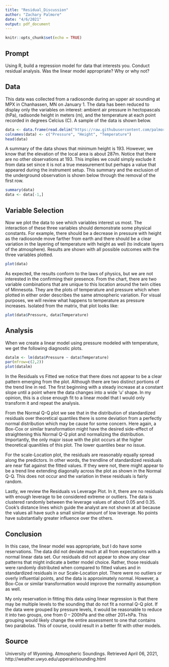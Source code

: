 ```yaml
---
title: "Residual_Discussion"
author: "Zachary Palmore"
date: "4/6/2021"
output: pdf_document
---
```


```r
knitr::opts_chunk$set(echo = TRUE)
```

## Prompt

Using R, build a regression model for data that interests you. Conduct residual analysis.  Was the linear model appropriate? Why or why not?

## Data 

This data was collected from a radiosonde during an upper air sounding at MPX in Chanhassen, MN on January 1. The data has been reduced to display only the variables on interest: ambient air pressure in hectopascals (hPa), radisonde height in meters (m), and the temperature at each point recorded in degrees Celcius (C). A sample of the data is shown below. 


```r
data <- data.frame(read.delim("https://raw.githubusercontent.com/palmorezm/msds/main/605/upperair_72747_0100Z.txt", header=FALSE, sep = "\t"))
colnames(data) <- c("Pressure", "Height", "Temperature")
head(data)
```


A summary of the data shows that minimum height is 193. However, we know that the elevation of the local area is about 287m. Notice that there are no other observations at 193. This implies we could simply exclude it from data set since it is not a true measurement but perhaps a value that appeared during the instrument setup. This summary and the exclusion of the underground observation is shown below through the removal of the first row. 


```r
summary(data)
data <- data[-1,]
```


## Variable Selection

Now we plot the data to see which variables interest us most. The interaction of these three variables should demonstrate some physical constants. For example, there should be a decrease in pressure with height as the radiosonde move farther from earth and there should be a clear variation in the layering of temperature with height as well (to indicate layers of the atmosphere). Results are shown with all possible outcomes with the three variables plotted. 

```r
plot(data)
```

As expected, the results conform to the laws of physics, but we are not interested in the confirming their presence. From the chart, there are two variable combinations that are unique to this location around the twin cities of Minnesota. They are the plots of temperature and pressure which when plotted in either order describes the same atmospheric variation. For visual purposes, we will review what happens to temperature as pressure increases. Isolated from the matrix, that plot looks like:

```r
plot(data$Pressure, data$Temperature)
```

## Analysis

When we create a linear model using pressure modeled with temperature, we get the following diagnostic plots. 

```r
datalm <- lm(data$Pressure ~ data$Temperature)
par(mfrow=c(2,2))
plot(datalm)
```

In the Residuals vs Fitted we notice that there does not appear to be a clear pattern emerging from the plot. Although there are two distinct portions of the trend line in red. The first beginning with a steady increase at a constant slope until a point where the data changes into a wide 'u' shape. In my opinion, this is a close enough fit to a linear model that I would only transform it and repeat the analysis. 

From the Normal Q-Q plot we see that in the distribution of standardized residuals over theoretical quantiles there is some deviation from a perfectly normal distribution which may be cause for some concern. Here again, a Box-Cox or similar transformation might have the desired side-effect of straightening this Normal Q-Q plot and normalizing the distribution. Importantly, the only major issue with the plot occurs at the higher theoretical quanitiles of this plot. The lower quantiles bear no issue. 

For the scale-Location plot, the residuals are reasonably equally spread along the predictors. In other words, the trendline of standardized residuals are near flat against the fitted values. If they were not, there might appear to be a trend line extending diagonally across the plot as shown in the Normal Q-Q. This does not occur and the variation in these residuals is fairly random.    

Lastly, we review the Residuals vs Leverage Plot. In it, there are no residuals with enough leverage to be considered extreme or outliers. The data is clustered randomly between the leverage values of about 0.05 and 0.35. Cook's distance lines which guide the analyst are not shown at all because the values all have such a small similar amount of low leverage. No points have substantially greater influence over the others. 

## Conclusion

In this case, the linear model was appropriate, but I do have some reservations. The data did not deviate much at all from expectations with a normal linear data set. Our residuals did not appear to show any clear patterns that might indicate a better model choice. Rather, those residuals were randomly distributed when compared to fitted values and in standardized residuals in our Scale-Location plot. There were no outliers or overly influential points, and the data is approximately normal. However, a Box-Cox or similar transformation would improve the normality assumption as well. 

My only reservation in fitting this data using linear regression is that there may be multiple levels to the sounding that do not fit a normal Q-Q plot. If the data were grouped by pressure levels, it would be reasonable to reduce it into two groups, one from 0 – 200hPa and the other 201+hPa. This grouping would likely change the entire assessment to one that contains two parabolas. This of course, could result in a better fit with other models.    


## Source

University of Wyoming. Atmospheric Soundings. Retrieved April 06, 2021, http://weather.uwyo.edu/upperair/sounding.html



